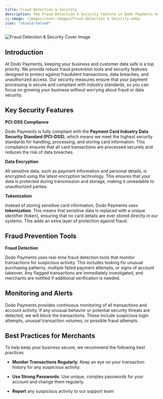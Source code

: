 ```yaml
---
title: Fraud Detection & Security
description: The Fraud Detection & Security feature in Dodo Payments helps merchants protect their business from fraudulent activities and secure customer transactions.
og:image: /images/cover-images/Fraud Detection & Security.webp
icon: "shield-halved"
---
```

<Frame>
    <img src="/images/cover-images/Fraud Detection & Security.webp" alt="Fraud Detection & Security Cover Image"/>
</Frame>

## **Introduction**

At Dodo Payments, keeping your business and customer data safe is a top priority. We provide robust fraud prevention tools and security features designed to protect against fraudulent transactions, data breaches, and unauthorized access. Our security measures ensure that your payment processing is secure and compliant with industry standards, so you can focus on growing your business without worrying about fraud or data security.


## **Key Security Features**

**PCI-DSS Compliance**

Dodo Payments is fully compliant with the **Payment Card Industry Data Security Standard (PCI-DSS)**, which means we meet the highest security standards for handling, processing, and storing card information. This compliance ensures that all card transactions are processed securely and reduces the risk of data breaches.

**Data Encryption**

All sensitive data, such as payment information and personal details, is encrypted using the latest encryption technology. This ensures that your data is protected during transmission and storage, making it unreadable to unauthorized parties.

**Tokenization**

Instead of storing sensitive card information, Dodo Payments uses **tokenization**. This means that sensitive data is replaced with a unique identifier (token), ensuring that no card details are ever stored directly in our systems. This adds an extra layer of protection against fraud.


## **Fraud Prevention Tools**

**Fraud Detection**

Dodo Payments uses real-time fraud detection tools that monitor transactions for suspicious activity. This includes looking for unusual purchasing patterns, multiple failed payment attempts, or signs of account takeover. Any flagged transactions are immediately investigated, and merchants are notified if additional verification is needed.

## **Monitoring and Alerts**

Dodo Payments provides continuous monitoring of all transactions and account activity. If any unusual behavior or potential security threats are detected, we will block the transactions. These include suspicious login attempts, unusual transaction volumes, or possible fraud attempts.


## **Best Practices for Merchants**

To help keep your business secure, we recommend the following best practices

* **Monitor Transactions Regularly**: Keep an eye on your transaction history for any suspicious activity.

* **Use Strong Passwords**: Use unique, complex passwords for your account and change them regularly.

* **Report** any suspicious activity to our support team&#x20;